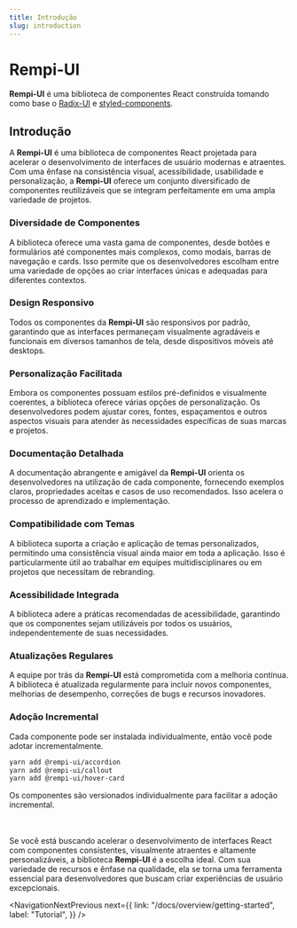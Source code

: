 ```yaml
---
title: Introdução
slug: introduction
---
```


# Rempi-UI

<strong>Rempi-UI</strong> é uma biblioteca de componentes React construída tomando
como base o [Radix-UI](https://www.radix-ui.com/primitives) e [styled-components](https://styled-components.com/).

## Introdução

A <strong>Rempi-UI</strong> é uma biblioteca de componentes React
projetada para acelerar o desenvolvimento de interfaces de usuário modernas
e atraentes. Com uma ênfase na consistência visual, acessibilidade, usabilidade
e personalização, a <strong>Rempi-UI</strong> oferece um conjunto diversificado
de componentes reutilizáveis que se integram perfeitamente em uma ampla variedade
de projetos. <br />

### Diversidade de Componentes

A biblioteca oferece uma vasta gama de componentes, desde botões e formulários
até componentes mais complexos, como modais, barras de navegação e cards. Isso
permite que os desenvolvedores escolham entre uma variedade de opções ao criar
interfaces únicas e adequadas para diferentes contextos.

### Design Responsivo

Todos os componentes da <strong>Rempi-UI</strong> são responsivos por padrão, garantindo
que as interfaces permaneçam visualmente agradáveis e funcionais em diversos tamanhos de
tela, desde dispositivos móveis até desktops.

### Personalização Facilitada

Embora os componentes possuam estilos pré-definidos e visualmente coerentes, a biblioteca
oferece várias opções de personalização. Os desenvolvedores podem ajustar cores, fontes,
espaçamentos e outros aspectos visuais para atender às necessidades específicas de suas marcas
e projetos.

### Documentação Detalhada

A documentação abrangente e amigável da <strong>Rempi-UI</strong> orienta os desenvolvedores
na utilização de cada componente, fornecendo exemplos claros, propriedades aceitas e casos
de uso recomendados. Isso acelera o processo de aprendizado e implementação.

### Compatibilidade com Temas

A biblioteca suporta a criação e aplicação de temas personalizados, permitindo uma consistência
visual ainda maior em toda a aplicação. Isso é particularmente útil ao trabalhar em equipes
multidisciplinares ou em projetos que necessitam de rebranding.

### Acessibilidade Integrada

A biblioteca adere a práticas recomendadas de acessibilidade, garantindo que os componentes
sejam utilizáveis por todos os usuários, independentemente de suas necessidades.

### Atualizações Regulares

A equipe por trás da <strong>Rempi-UI</strong> está comprometida com a melhoria contínua.
A biblioteca é atualizada regularmente para incluir novos componentes, melhorias de desempenho,
correções de bugs e recursos inovadores.

### Adoção Incremental

Cada componente pode ser instalada individualmente, então você pode adotar incrementalmente.

```bash
yarn add @rempi-ui/accordion
yarn add @rempi-ui/callout
yarn add @rempi-ui/hover-card
```

Os componentes são versionados individualmente para facilitar a adoção incremental.

<br />
<br />
Se você está buscando acelerar o desenvolvimento de interfaces React com
componentes consistentes, visualmente atraentes e altamente personalizáveis, a
biblioteca <strong>Rempi-UI</strong> é a escolha ideal. Com sua variedade de
recursos e ênfase na qualidade, ela se torna uma ferramenta essencial para
desenvolvedores que buscam criar experiências de usuário excepcionais.

<NavigationNextPrevious
  next={{
    link: "/docs/overview/getting-started",
    label: "Tutorial",
  }}
/>

<EditThisPage url="overview/pt-BR/introduction.mdx" />
